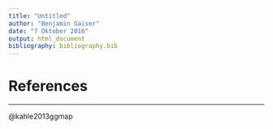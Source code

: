 ```yaml
---
title: "Untitled"
author: "Benjamin Gaiser"
date: "7 Oktober 2016"
output: html_document
bibliography: bibliography.bib
---
```


# References

---
 @kahle2013ggmap